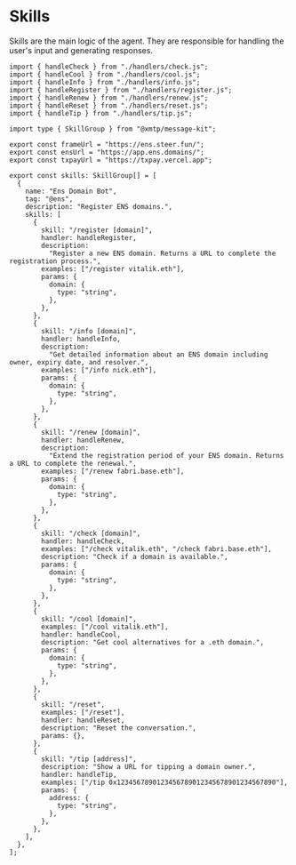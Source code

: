 # Skills

Skills are the main logic of the agent. They are responsible for handling the user's input and generating responses.

```tsx [src/skills.ts]
import { handleCheck } from "./handlers/check.js";
import { handleCool } from "./handlers/cool.js";
import { handleInfo } from "./handlers/info.js";
import { handleRegister } from "./handlers/register.js";
import { handleRenew } from "./handlers/renew.js";
import { handleReset } from "./handlers/reset.js";
import { handleTip } from "./handlers/tip.js";

import type { SkillGroup } from "@xmtp/message-kit";

export const frameUrl = "https://ens.steer.fun/";
export const ensUrl = "https://app.ens.domains/";
export const txpayUrl = "https://txpay.vercel.app";

export const skills: SkillGroup[] = [
  {
    name: "Ens Domain Bot",
    tag: "@ens",
    description: "Register ENS domains.",
    skills: [
      {
        skill: "/register [domain]",
        handler: handleRegister,
        description:
          "Register a new ENS domain. Returns a URL to complete the registration process.",
        examples: ["/register vitalik.eth"],
        params: {
          domain: {
            type: "string",
          },
        },
      },
      {
        skill: "/info [domain]",
        handler: handleInfo,
        description:
          "Get detailed information about an ENS domain including owner, expiry date, and resolver.",
        examples: ["/info nick.eth"],
        params: {
          domain: {
            type: "string",
          },
        },
      },
      {
        skill: "/renew [domain]",
        handler: handleRenew,
        description:
          "Extend the registration period of your ENS domain. Returns a URL to complete the renewal.",
        examples: ["/renew fabri.base.eth"],
        params: {
          domain: {
            type: "string",
          },
        },
      },
      {
        skill: "/check [domain]",
        handler: handleCheck,
        examples: ["/check vitalik.eth", "/check fabri.base.eth"],
        description: "Check if a domain is available.",
        params: {
          domain: {
            type: "string",
          },
        },
      },
      {
        skill: "/cool [domain]",
        examples: ["/cool vitalik.eth"],
        handler: handleCool,
        description: "Get cool alternatives for a .eth domain.",
        params: {
          domain: {
            type: "string",
          },
        },
      },
      {
        skill: "/reset",
        examples: ["/reset"],
        handler: handleReset,
        description: "Reset the conversation.",
        params: {},
      },
      {
        skill: "/tip [address]",
        description: "Show a URL for tipping a domain owner.",
        handler: handleTip,
        examples: ["/tip 0x1234567890123456789012345678901234567890"],
        params: {
          address: {
            type: "string",
          },
        },
      },
    ],
  },
];
```
